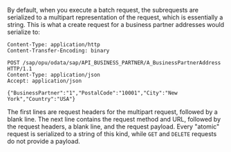 By default, when you execute a batch request, the subrequests are serialized to a multipart representation of the request, which is essentially a string.
This is what a create request for a business partner addresses would serialize to:

```
Content-Type: application/http
Content-Transfer-Encoding: binary

POST /sap/opu/odata/sap/API_BUSINESS_PARTNER/A_BusinessPartnerAddress HTTP/1.1
Content-Type: application/json
Accept: application/json

{"BusinessPartner":"1","PostalCode":"10001","City":"New York","Country":"USA"}

```

The first lines are request headers for the multipart request, followed by a blank line.
The next line contains the request method and URL, followed by the request headers, a blank line, and the request payload.
Every "atomic" request is serialized to a string of this kind, while `GET` and `DELETE` requests do not provide a payload.
